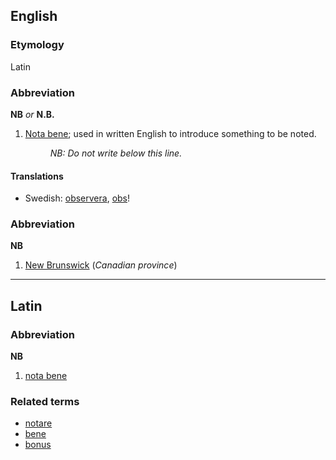 ==English==
===Etymology===
Latin

===Abbreviation===
'''NB''' ''or'' '''N.B.'''

# [[Nota bene]]; used in written English to introduce something to be noted.
#:''NB: Do not write below this line.''

====Translations====
*Swedish: [[observera]], [[obs]]!

===Abbreviation===
'''NB'''

#[[New Brunswick]] (''Canadian province'')

----
==Latin==
===Abbreviation===
'''NB'''

#[[nota bene]]

===Related terms===
*[[notare]]
*[[bene]]
*[[bonus]]